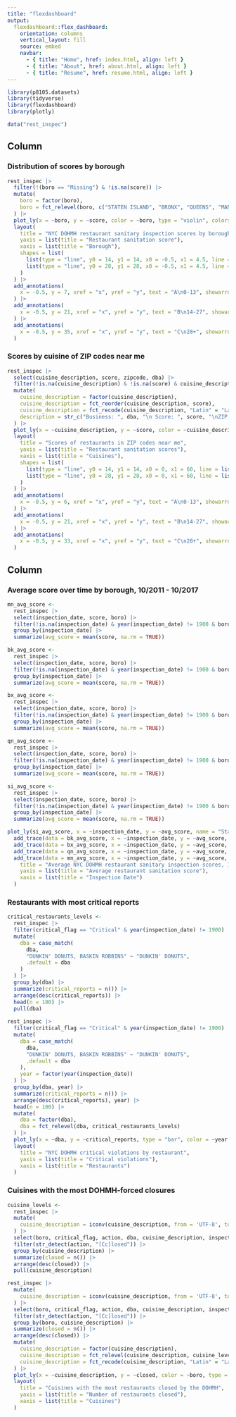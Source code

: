 ```yaml
---
title: "flexdashboard"
output:
  flexdashboard::flex_dashboard:
    orientation: columns
    vertical_layout: fill
    source: embed
    navbar:
      - { title: "Home", href: index.html, align: left }
      - { title: "About", href: about.html, align: left } 
      - { title: "Resume", href: resume.html, align: left }
---
```


```r
library(p8105.datasets)
library(tidyverse)
library(flexdashboard)
library(plotly)
```

```r
data("rest_inspec")
```

Column {data-width=450}
-----------------------------------------------------------------------


### Distribution of scores by borough 

```r
rest_inspec |>
  filter(!(boro == "Missing") & !is.na(score)) |> 
  mutate(
    boro = factor(boro),
    boro = fct_relevel(boro, c("STATEN ISLAND", "BRONX", "QUEENS", "MANHATTAN", "BROOKLYN"))
  ) |> 
  plot_ly(x = ~boro, y = ~score, color = ~boro, type = "violin", colors = "viridis") |> 
  layout(
    title = "NYC DOHMH restaurant sanitary inspection scores by borough",
    yaxis = list(title = "Restaurant sanitation score"),
    xaxis = list(title = "Borough"),
    shapes = list(
      list(type = "line", y0 = 14, y1 = 14, x0 = -0.5, x1 = 4.5, line = list(width = 1, dash = "dash")),
      list(type = "line", y0 = 28, y1 = 28, x0 = -0.5, x1 = 4.5, line = list(width = 1, dash = "dash"))
    )  
  ) |> 
  add_annotations(
    x = -0.5, y = 7, xref = "x", yref = "y", text = "A\n0-13", showarrow = F, font = list(size = 14)
  ) |> 
  add_annotations(
    x = -0.5, y = 21, xref = "x", yref = "y", text = "B\n14-27", showarrow = F, font = list(size = 14)
  ) |> 
  add_annotations(
    x = -0.5, y = 35, xref = "x", yref = "y", text = "C\n28+", showarrow = F, font = list(size = 14)
  )
```

### Scores by cuisine of ZIP codes near me

```r
rest_inspec |> 
  select(cuisine_description, score, zipcode, dba) |> 
  filter(!is.na(cuisine_description) & !is.na(score) & cuisine_description != "Not Listed/Not Applicable" & zipcode %in% c(10010, 10016, 10001)) |> 
  mutate(
    cuisine_description = factor(cuisine_description),
    cuisine_description = fct_reorder(cuisine_description, score),
    cuisine_description = fct_recode(cuisine_description, "Latin" = "Latin (Cuban, Dominican, Puerto Rican, South & Central American)", "Bottled beverages" = "Bottled beverages, including water, sodas, juices, etc.", "Cafe/Coffee/Tea" = "CafÃ©/Coffee/Tea"),
    description = str_c("Business: ", dba, "\n Score: ", score, "\nZIP code: ", zipcode)
  ) |> 
  plot_ly(x = ~cuisine_description, y = ~score, color = ~cuisine_description, type = "box", text = ~description) |> 
  layout(
    title = "Scores of restaurants in ZIP codes near me",
    yaxis = list(title = "Restaurant sanitation scores"),
    xaxis = list(title = "Cuisines"),
    shapes = list(
      list(type = "line", y0 = 14, y1 = 14, x0 = 0, x1 = 60, line = list(width = 1, dash = "dash")),
      list(type = "line", y0 = 28, y1 = 28, x0 = 0, x1 = 60, line = list(width = 1, dash = "dash"))
    )
  ) |> 
  add_annotations(
    x = -0.5, y = 6, xref = "x", yref = "y", text = "A\n0-13", showarrow = F
  ) |> 
  add_annotations(
    x = -0.5, y = 21, xref = "x", yref = "y", text = "B\n14-27", showarrow = F
  ) |> 
  add_annotations(
    x = -0.5, y = 33, xref = "x", yref = "y", text = "C\n28+", showarrow = F
  )
```

Column {data-width=450}
-----------------------------------------------------------------------

### Average score over time by borough, 10/2011 - 10/2017

```r
mn_avg_score <- 
  rest_inspec |> 
  select(inspection_date, score, boro) |> 
  filter(!is.na(inspection_date) & year(inspection_date) != 1900 & boro == "MANHATTAN") |>
  group_by(inspection_date) |> 
  summarize(avg_score = mean(score, na.rm = TRUE)) 

bk_avg_score <- 
  rest_inspec |> 
  select(inspection_date, score, boro) |> 
  filter(!is.na(inspection_date) & year(inspection_date) != 1900 & boro == "BROOKLYN") |>
  group_by(inspection_date) |> 
  summarize(avg_score = mean(score, na.rm = TRUE)) 

bx_avg_score <-
  rest_inspec |> 
  select(inspection_date, score, boro) |> 
  filter(!is.na(inspection_date) & year(inspection_date) != 1900 & boro == "BRONX") |>
  group_by(inspection_date) |> 
  summarize(avg_score = mean(score, na.rm = TRUE)) 

qn_avg_score <-
  rest_inspec |> 
  select(inspection_date, score, boro) |> 
  filter(!is.na(inspection_date) & year(inspection_date) != 1900 & boro == "QUEENS") |>
  group_by(inspection_date) |> 
  summarize(avg_score = mean(score, na.rm = TRUE)) 

si_avg_score <- 
  rest_inspec |> 
  select(inspection_date, score, boro) |> 
  filter(!is.na(inspection_date) & year(inspection_date) != 1900 & boro == "STATEN ISLAND") |>
  group_by(inspection_date) |> 
  summarize(avg_score = mean(score, na.rm = TRUE)) 

plot_ly(si_avg_score, x = ~inspection_date, y = ~avg_score, name = "Staten Island", type = "scatter", mode = "lines", connectgaps = TRUE) |> 
  add_trace(data = bk_avg_score, x = ~inspection_date, y = ~avg_score, name = "Brooklyn", type = "scatter", mode = "lines") |> 
  add_trace(data = bx_avg_score, x = ~inspection_date, y = ~avg_score, name = "The Bronx", type = "scatter", mode = "lines") |> 
  add_trace(data = qn_avg_score, x = ~inspection_date, y = ~avg_score, name = "Brooklyn", type = "scatter", mode = "lines") |> 
  add_trace(data = mn_avg_score, x = ~inspection_date, y = ~avg_score, name = "Manhattan", type = "scatter", mode = "lines") |> layout(
    title = "Average NYC DOHMH restaurant sanitary inspection scores, 10/2011-10/2017",
    yaxis = list(title = "Average restaurant sanitation score"),
    xaxis = list(title = "Inspection Date")
  )
```

### Restaurants with most critical reports

```r
critical_restaurants_levels <- 
  rest_inspec |> 
  filter(critical_flag == "Critical" & year(inspection_date) != 1900) |> 
  mutate(
    dba = case_match(
      dba,
      "DUNKIN' DONUTS, BASKIN ROBBINS" ~ "DUNKIN' DONUTS",
      .default = dba
    )
  ) |> 
  group_by(dba) |> 
  summarize(critical_reports = n()) |> 
  arrange(desc(critical_reports)) |>  
  head(n = 100) |> 
  pull(dba) 
  
rest_inspec |> 
  filter(critical_flag == "Critical" & year(inspection_date) != 1900) |> 
  mutate(
    dba = case_match(
      dba,
      "DUNKIN' DONUTS, BASKIN ROBBINS" ~ "DUNKIN' DONUTS",
      .default = dba
    ), 
    year = factor(year(inspection_date))
  ) |> 
  group_by(dba, year) |> 
  summarize(critical_reports = n()) |> 
  arrange(desc(critical_reports), year) |>  
  head(n = 100) |>
  mutate(
    dba = factor(dba),
    dba = fct_relevel(dba, critical_restaurants_levels)
  ) |> 
  plot_ly(x = ~dba, y = ~critical_reports, type = "bar", color = ~year, colors = "viridis") |> 
  layout(
    title = "NYC DOHMH critical violations by restaurant",
    yaxis = list(title = "Critical violations"),
    xaxis = list(title = "Restaurants")
  )
```

### Cuisines with the most DOHMH-forced closures

```r
cuisine_levels <-
  rest_inspec |> 
  mutate(
    cuisine_description = iconv(cuisine_description, from = 'UTF-8', to = 'ISO-8859-1')
  ) |> 
  select(boro, critical_flag, action, dba, cuisine_description, inspection_date) |> 
  filter(str_detect(action, "[Cc]losed")) |>  
  group_by(cuisine_description) |> 
  summarize(closed = n()) |> 
  arrange(desc(closed)) |>  
  pull(cuisine_description)

rest_inspec |> 
  mutate(
    cuisine_description = iconv(cuisine_description, from = 'UTF-8', to = 'ISO-8859-1')
  ) |> 
  select(boro, critical_flag, action, dba, cuisine_description, inspection_date) |> 
  filter(str_detect(action, "[Cc]losed")) |>  
  group_by(boro, cuisine_description) |> 
  summarize(closed = n()) |> 
  arrange(desc(closed)) |> 
  mutate(
    cuisine_description = factor(cuisine_description),
    cuisine_description = fct_relevel(cuisine_description, cuisine_levels),
    cuisine_description = fct_recode(cuisine_description, "Latin" = "Latin (Cuban, Dominican, Puerto Rican, South & Central American)", "Bottled beverages" = "Bottled beverages, including water, sodas, juices, etc.")
  ) |> 
  plot_ly(x = ~cuisine_description, y = ~closed, color = ~boro, type = "bar") |> 
  layout(
    title = "Cuisines with the most restaurants closed by the DOHMH",
    yaxis = list(title = "Number of restaurants closed"),
    xaxis = list(title = "Cuisines")
  )
```
